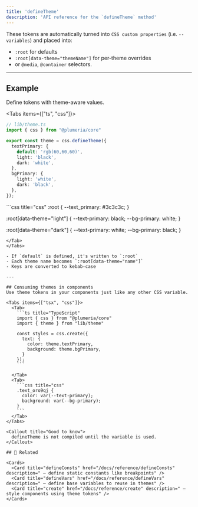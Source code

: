 ```yaml
---
title: 'defineTheme'
description: 'API reference for the `defineTheme` method'
---
```




These tokens are automatically turned into `CSS custom properties` (i.e. `--variables`) and placed into:

- `:root` for defaults
- `:root[data-theme="themeName"]` for per-theme overrides
- or `@media`, `@container` selectors.

---

## Example

Define tokens with theme-aware values.

<Tabs items={["ts", "css"]}>
  <Tab>

```ts title="TypeScript"
// lib/theme.ts
import { css } from "@plumeria/core"

export const theme = css.defineTheme({
  textPrimary: {
    default: 'rgb(60,60,60)',
    light: 'black',
    dark: 'white',
  },
  bgPrimary: {
    light: 'white',
    dark: 'black',
  },
});
```
</Tab>
<Tab>
```css title="css"
:root {
  --text_primary: #3c3c3c;
}

:root[data-theme="light"] {
  --text-primary: black;
  --bg-primary: white;
}

:root[data-theme="dark"] {
  --text-primary: white;
  --bg-primary: black;
}
```
</Tab>
</Tabs>

- If `default` is defined, it's written to `:root`
- Each theme name becomes `:root[data-theme="name"]`
- Keys are converted to kebab-case

---

## Consuming themes in components
Use theme tokens in your components just like any other CSS variable.

<Tabs items={["tsx", "css"]}>
  <Tab>
    ```ts title="TypeScript"
    import { css } from "@plumeria/core"
    import { theme } from "lib/theme"
    
    const styles = css.create({
      text: {
        color: theme.textPrimary,
        background: theme.bgPrimary,
      }
    });
    ```

  </Tab>
  <Tab>
    ```css title="css"
    .text_oro9qj {
      color: var(--text-primary);
      background: var(--bg-primary);
    }
    ```
  </Tab>
</Tabs>

<Callout title="Good to know">
  defineTheme is not compiled until the variable is used.
</Callout>

## 🔗 Related

<Cards>
  <Card title="defineConsts" href="/docs/reference/defineConsts" description=" — define static constants like breakpoints" />
  <Card title="defineVars" href="/docs/reference/defineVars" description=" — define base variables to reuse in themes" />
  <Card title="create" href="/docs/reference/create" description=" — style components using theme tokens" />
</Cards>
